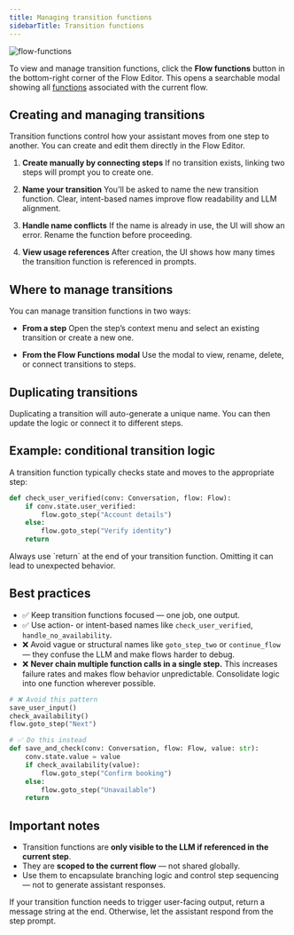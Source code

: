 ```yaml
---
title: Managing transition functions
sidebarTitle: Transition functions
---
```


![flow-functions](/images/flow-functions-button.png)

To view and manage transition functions, click the **<Icon icon="arrow-progress" iconType="solid" /> Flow functions** button in the bottom-right corner of the Flow Editor. This opens a searchable modal showing all [functions](/function/introduction) associated with the current flow.

## Creating and managing transitions

Transition functions control how your assistant moves from one step to another. You can create and edit them directly in the Flow Editor.

1. **Create manually by connecting steps**
   If no transition exists, linking two steps will prompt you to create one.

2. **Name your transition**
   You'll be asked to name the new transition function. Clear, intent-based names improve flow readability and LLM alignment.

3. **Handle name conflicts**
   If the name is already in use, the UI will show an error. Rename the function before proceeding.

4. **View usage references**
   After creation, the UI shows how many times the transition function is referenced in prompts.

## Where to manage transitions

You can manage transition functions in two ways:

- **From a step**
  Open the step’s context menu and select an existing transition or create a new one.

- **From the Flow Functions modal**
  Use the modal to view, rename, delete, or connect transitions to steps.

## Duplicating transitions

Duplicating a transition will auto-generate a unique name. You can then update the logic or connect it to different steps.

## Example: conditional transition logic

A transition function typically checks state and moves to the appropriate step:

```python
def check_user_verified(conv: Conversation, flow: Flow):
    if conv.state.user_verified:
        flow.goto_step("Account details")
    else:
        flow.goto_step("Verify identity")
    return
```

<Tip>
Always use `return` at the end of your transition function. Omitting it can lead to unexpected behavior.
</Tip>


## Best practices

- ✅ Keep transition functions focused — one job, one output.
- ✅ Use action- or intent-based names like `check_user_verified`, `handle_no_availability`.
- ❌ Avoid vague or structural names like `goto_step_two` or `continue_flow` — they confuse the LLM and make flows harder to debug.
- ❌ **Never chain multiple function calls in a single step.** This increases failure rates and makes flow behavior unpredictable. Consolidate logic into one function wherever possible.

```python
# ❌ Avoid this pattern
save_user_input()
check_availability()
flow.goto_step("Next")
```

```python
# ✅ Do this instead
def save_and_check(conv: Conversation, flow: Flow, value: str):
    conv.state.value = value
    if check_availability(value):
        flow.goto_step("Confirm booking")
    else:
        flow.goto_step("Unavailable")
    return
```

## Important notes

- Transition functions are **only visible to the LLM if referenced in the current step**.
- They are **scoped to the current flow** — not shared globally.
- Use them to encapsulate branching logic and control step sequencing — not to generate assistant responses.

<Note>
If your transition function needs to trigger user-facing output, return a message string at the end. Otherwise, let the assistant respond from the step prompt.
</Note>